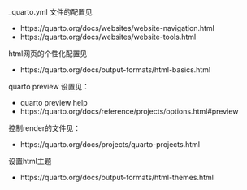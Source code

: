 
_quarto.yml 文件的配置见

-   https://quarto.org/docs/websites/website-navigation.html
-   https://quarto.org/docs/websites/website-tools.html

html网页的个性化配置见

-   https://quarto.org/docs/output-formats/html-basics.html

quarto preview 设置见：

-   quarto preview help
-   https://quarto.org/docs/reference/projects/options.html#preview

控制render的文件见：

-   https://quarto.org/docs/projects/quarto-projects.html


设置html主题

-   https://quarto.org/docs/output-formats/html-themes.html

